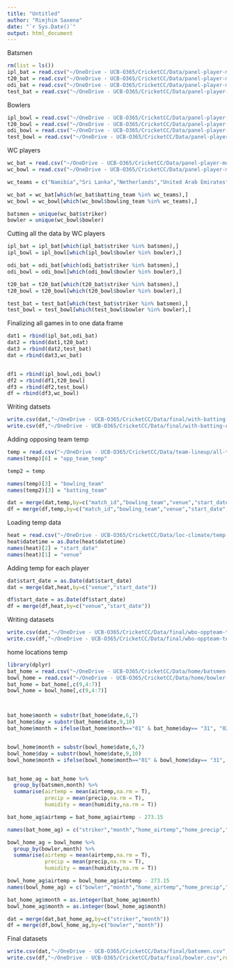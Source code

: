 ```yaml
---
title: "Untitled"
author: "Rimjhim Saxena"
date: "`r Sys.Date()`"
output: html_document
---
```


Batsmen
```r
rm(list = ls())
ipl_bat = read.csv("~/OneDrive - UCB-O365/CricketCC/Data/panel-player-more/with-batting-order/ipl_bat.csv")
t20_bat = read.csv("~/OneDrive - UCB-O365/CricketCC/Data/panel-player-more/with-batting-order/t20_bat.csv")
odi_bat = read.csv("~/OneDrive - UCB-O365/CricketCC/Data/panel-player-more/with-batting-order/odi_bat.csv")
test_bat = read.csv("~/OneDrive - UCB-O365/CricketCC/Data/panel-player-more/with-batting-order/test_bat.csv")
```

Bowlers
```r
ipl_bowl = read.csv("~/OneDrive - UCB-O365/CricketCC/Data/panel-player-more/with-batting-order/ipl_bowl.csv")
t20_bowl = read.csv("~/OneDrive - UCB-O365/CricketCC/Data/panel-player-more/with-batting-order/t20_bowl.csv")
odi_bowl = read.csv("~/OneDrive - UCB-O365/CricketCC/Data/panel-player-more/with-batting-order/odi_bowl.csv")
test_bowl = read.csv("~/OneDrive - UCB-O365/CricketCC/Data/panel-player-more/with-batting-order/test_bowl.csv")

```

WC players
```r
wc_bat = read.csv("~/OneDrive - UCB-O365/CricketCC/Data/panel-player-more/with-batting-order/wc_bat.csv")
wc_bowl = read.csv("~/OneDrive - UCB-O365/CricketCC/Data/panel-player-more/with-batting-order/wc_bowl.csv")

wc_teams = c("Namibia","Sri Lanka","Netherlands","United Arab Emirates","Scotland","West Indies","Ireland","Zimbabwe","New Zealand","England","Australia","Afghanistan","India","Pakistan","South Africa","Bangladesh")

wc_bat = wc_bat[which(wc_bat$batting_team %in% wc_teams),]
wc_bowl = wc_bowl[which(wc_bowl$bowling_team %in% wc_teams),]

batsmen = unique(wc_bat$striker)
bowler = unique(wc_bowl$bowler)
```

Cutting all the data by WC players
```r
ipl_bat = ipl_bat[which(ipl_bat$striker %in% batsmen),]
ipl_bowl = ipl_bowl[which(ipl_bowl$bowler %in% bowler),]

odi_bat = odi_bat[which(odi_bat$striker %in% batsmen),] 
odi_bowl = odi_bowl[which(odi_bowl$bowler %in% bowler),]

t20_bat = t20_bat[which(t20_bat$striker %in% batsmen),]
t20_bowl = t20_bowl[which(t20_bowl$bowler %in% bowler),]

test_bat = test_bat[which(test_bat$striker %in% batsmen),]
test_bowl = test_bowl[which(test_bowl$bowler %in% bowler),]
```

Finalizing all games in to one data frame

```r
dat1 = rbind(ipl_bat,odi_bat)
dat2 = rbind(dat1,t20_bat)
dat3 = rbind(dat2,test_bat)
dat = rbind(dat3,wc_bat)


df1 = rbind(ipl_bowl,odi_bowl)
df2 = rbind(df1,t20_bowl)
df3 = rbind(df2,test_bowl)
df = rbind(df3,wc_bowl)

```

Writing datsets
```r
write.csv(dat,"~/OneDrive - UCB-O365/CricketCC/Data/final/with-batting-order/batsmen.csv",row.names = F)
write.csv(df,"~/OneDrive - UCB-O365/CricketCC/Data/final/with-batting-order/bowler.csv",row.names = F)
```

Adding opposing team temp

```r
temp = read.csv("~/OneDrive - UCB-O365/CricketCC/Data/team-lineup/all-team-avgtemp.csv")
names(temp)[6] = "opp_team_temp" 

temp2 = temp

names(temp)[3] = "bowling_team"
names(temp2)[3] = "batting_team"

dat = merge(dat,temp,by=c("match_id","bowling_team","venue","start_date","innings"))
df = merge(df,temp,by=c("match_id","bowling_team","venue","start_date","innings"))
```

Loading temp data

```r
heat = read.csv("~/OneDrive - UCB-O365/CricketCC/Data/loc-climate/temp-team.csv")
heat$datetime = as.Date(heat$datetime)
names(heat)[2] = "start_date"
names(heat)[1] = "venue"
```

Adding temp for each player

```r
dat$start_date = as.Date(dat$start_date)
dat = merge(dat,heat,by=c("venue","start_date"))

df$start_date = as.Date(df$start_date)
df = merge(df,heat,by=c("venue","start_date"))

```

Writing datasets

```r
write.csv(dat,"~/OneDrive - UCB-O365/CricketCC/Data/final/wbo-oppteam-temp/batsmen.csv",row.names = F)
write.csv(df,"~/OneDrive - UCB-O365/CricketCC/Data/final/wbo-oppteam-temp/bowlers.csv",row.names = F)
```

home locations temp

```r
library(dplyr)
bat_home = read.csv("~/OneDrive - UCB-O365/CricketCC/Data/home/batsmen-clim-loc.csv")
bowl_home = read.csv("~/OneDrive - UCB-O365/CricketCC/Data/home/bowler-clim-loc.csv")
bat_home = bat_home[,c(9,4:7)]
bowl_home = bowl_home[,c(9,4:7)]



bat_home$month = substr(bat_home$date,6,7)
bat_home$day = substr(bat_home$date,9,10)
bat_home$month = ifelse(bat_home$month=="01" & bat_home$day== "31", "02",bat_home$month)


bowl_home$month = substr(bowl_home$date,6,7)
bowl_home$day = substr(bowl_home$date,9,10)
bowl_home$month = ifelse(bowl_home$month=="01" & bowl_home$day== "31", "02",bowl_home$month)


bat_home_ag = bat_home %>% 
  group_by(batsmen,month) %>% 
  summarise(airtemp = mean(airtemp,na.rm = T),
            precip = mean(precip,na.rm = T),
            humidity = mean(humidity,na.rm = T))

bat_home_ag$airtemp = bat_home_ag$airtemp - 273.15

names(bat_home_ag) = c("striker","month","home_airtemp","home_precip","home_humidity")

bowl_home_ag = bowl_home %>% 
  group_by(bowler,month) %>% 
  summarise(airtemp = mean(airtemp,na.rm = T),
            precip = mean(precip,na.rm = T),
            humidity = mean(humidity,na.rm = T))

bowl_home_ag$airtemp = bowl_home_ag$airtemp - 273.15
names(bowl_home_ag) = c("bowler","month","home_airtemp","home_precip","home_humidity")

bat_home_ag$month = as.integer(bat_home_ag$month)
bowl_home_ag$month = as.integer(bowl_home_ag$month)

dat = merge(dat,bat_home_ag,by=c("striker","month"))
df = merge(df,bowl_home_ag,by=c("bowler","month"))
```

Final datasets
```r
write.csv(dat,"~/OneDrive - UCB-O365/CricketCC/Data/final/batsmen.csv",row.names = F)
write.csv(df,"~/OneDrive - UCB-O365/CricketCC/Data/final/bowler.csv",row.names = F)
```
